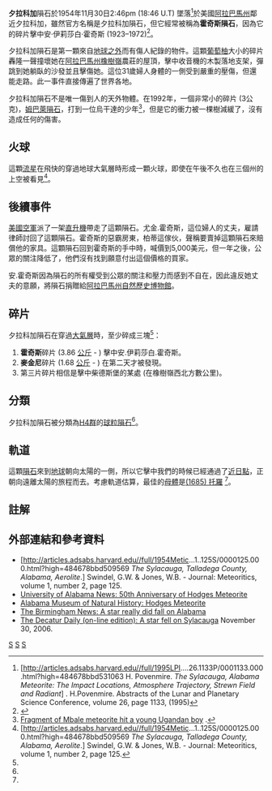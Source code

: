 {{Infobox meteorite
|Name= 夕拉科加 (Sylacauga) 
|Image= Sylacauga meteorite, Smithsonian Natural History Museum.jpg
|Image_caption=
|Type= [[球粒隕石|球粒隕石]]
|Class= [[普通球粒隕石|普通球粒隕石]]
|Group= [[H球粒隕石|H4]]
|Structural_classification= 
|Composition= 
|Shock= 
|Weathering= 
|Country= {{us}}
|Region= [[阿拉巴馬州|阿拉巴馬州]]
|Lat_Long= {{Coord|33|11|18.1|N|86|17|40.2|W|display=inline,title}}
|Observed_fall= Yes
|Fall_date= 1954年11月30日18:46 U.T
|Found_date= 
|TKW= 5.56 [[公斤|公斤]]
|Image2= 
|Image2_caption= 
}}

'''夕拉科加'''隕石於1954年11月30日2:46pm (18:46 U.T) 墜落<ref name=povenmire>[http://articles.adsabs.harvard.edu//full/1995LPI....26.1133P/0001133.000.html?high=484678bbd531063 H. Povenmire. ''The Sylacauga, Alabama Meteorite: The Impact Locations, Atmosphere Trajectory, Strewn Field and Radiant''] {{Wayback|url=http://articles.adsabs.harvard.edu//full/1995LPI....26.1133P/0001133.000.html?high=484678bbd531063 |date=20200513185032 }}. H.Povenmire. Abstracts of the Lunar and Planetary Science Conference, volume 26, page 1133, (1995)</ref>於美國[[阿拉巴馬州|阿拉巴馬州]]鄰近夕拉科加，雖然官方名稱是夕拉科加隕石，但它經常被稱為'''霍奇斯隕石'''，因為它的碎片擊中安·伊莉莎白·霍奇斯 (1923–1972)<ref name=database>{{metbull|23773|Sylacauga}}</ref>。

夕拉科加隕石是第一顆來自[[外太空|地球之外]]而有傷人紀錄的物件。這顆[[葡萄柚|葡萄柚]]大小的碎片轟隆一聲撞壞她在[[阿拉巴馬州|阿拉巴馬州]][[橡樹嶺|橡樹嶺]]農莊的屋頂，擊中收音機的木製落地支架，彈跳到她躺臥的沙發並且擊傷她。這位31歲婦人身體的一側受到嚴重的壓傷，但還能走路。此一事件直接傳遍了世界各地。

夕拉科加隕石不是唯一傷到人的天外物體。在1992年，一個非常小的碎片 (3公克)，[[姆巴萊隕石|姆巴萊隕石]]，打到一位烏干達的少年<ref>[http://www.xs4all.nl/~dmsweb/meteorites/mbale/mbale.html Fragment of Mbale meteorite hit a young Ugandan boy] {{Wayback|url=http://www.xs4all.nl/~dmsweb/meteorites/mbale/mbale.html |date=20090430075231 }}.</ref>，但是它的衝力被一棵樹減緩了，沒有造成任何的傷害。

== 火球 ==
這顆[[流星|流星]]在飛快的穿過地球大氣層時形成一顆火球，即使在午後不久也在三個州的上空被看見<ref>[http://articles.adsabs.harvard.edu//full/1954Metic...1..125S/0000125.000.html?high=484678bbd509569 ''The Sylacauga, Talladega County, Alabama, Aerolite''.] {{Wayback|url=http://articles.adsabs.harvard.edu//full/1954Metic...1..125S/0000125.000.html?high=484678bbd509569 |date=20191024055550 }} Swindel, G.W. & Jones, W.B. - Journal: Meteoritics, volume 1, number 2, page 125.</ref>。

== 後續事件 ==
{{multiple issues|POV=2011-09-16T01:12:16+00:00|disputed=2011-09-16T01:12:16+00:00}}
[[美國空軍|美國空軍]]派了一架[[直升機|直升機]]帶走了這顆隕石。尤金.霍奇斯，這位婦人的丈夫，雇請律師討回了這顆隕石。霍奇斯的惡霸房東，柏蒂這傢伙，聲稱要賣掉這顆隕石來賠償他的家具。這顆隕石回到霍奇斯的手中時，喊價到5,000美元，但一年之後，公眾的關注降低了，他們沒有找到願意付出這個價格的買家{{Citation needed|date=June 2010}}。

安.霍奇斯因為隕石的所有權受到公眾的關注和壓力而感到不自在，因此違反她丈夫的意願，將隕石捐贈給[[阿拉巴馬州自然歷史博物館|阿拉巴馬州自然歷史博物館]]。

== 碎片 ==
{{kml}}
夕拉科加隕石在穿過[[大氣層|大氣層]]時，至少碎成三塊<ref name=povenmire />：
# '''霍奇斯'''碎片 (3.86 [[公斤|公斤]] - {{Coord|33|11|18.1|N|86|17|40.2|W}}) 擊中安.伊莉莎白.霍奇斯。
# '''麥金尼'''碎片 (1.68 [[公斤|公斤]] - {{Coord|33|13|08.4|N|86|17|20.7|W}})  在第二天才被發現。
# 第三片碎片相信是擊中柴德斯堡的某處 (在橡樹嶺西北方數公里)。

== 分類 ==
夕拉科加隕石被分類為[[H球粒隕石|H4群]]的[[球粒隕石|球粒隕石]]<ref name=database />。

== 軌道 ==
這顆[[隕石|隕石]]來到[[地球|地球]]朝向太陽的一側，所以它擊中我們的時候已經通過了[[近日點|近日點]]，正朝向遠離太陽的旅程而去。考慮軌道估算，最佳的[[母體|母體]]是[[小行星1685|(1685) 托羅]] <ref name=povenmire />。

== 註解 ==
<references/>

== 外部連結和參考資料 ==
* [http://articles.adsabs.harvard.edu//full/1954Metic...1..125S/0000125.000.html?high=484678bbd509569 ''The Sylacauga, Talladega County, Alabama, Aerolite''.] {{Wayback|url=http://articles.adsabs.harvard.edu//full/1954Metic...1..125S/0000125.000.html?high=484678bbd509569 |date=20191024055550 }} Swindel, G.W. & Jones, W.B. - Journal: Meteoritics, volume 1, number 2, page 125.
* [http://uanews.ua.edu/anews2004/nov04/meteorite112404.htm University of Alabama News: 50th Anniversary of Hodges Meteorite] {{Wayback|url=http://uanews.ua.edu/anews2004/nov04/meteorite112404.htm |date=20060303165010 }}
* [http://amnh.ua.edu/collections.html#treasures Alabama Museum of Natural History: Hodges Meteorite] {{Wayback|url=http://amnh.ua.edu/collections.html#treasures |date=20090302135721 }}
* [https://web.archive.org/web/20160304224243/http://www.al.com/living/birminghamnews/index.ssf?%2Fbase%2Fliving%2F110163705551922.xml The Birmingham News: A star really did fall on Alabama]
* [http://www.decaturdaily.com/decaturdaily/news/061130/meteorite.shtml The Decatur Daily (on-line edition): A star fell on Sylacauga] {{Wayback|url=http://www.decaturdaily.com/decaturdaily/news/061130/meteorite.shtml |date=20110928014452 }} November 30, 2006.

[[Category:墜落隕石|S]]
[[Category:球粒隕石|S]]
[[Category:撞擊事件|S]]